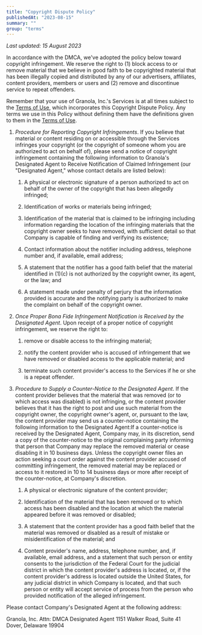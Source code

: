 ```yaml
---
title: "Copyright Dispute Policy"
publishedAt: "2023-08-15"
summary: ""
group: "terms"
---
```


*Last updated: 15 August 2023*

In accordance with the DMCA, we've adopted the policy below toward copyright infringement. We reserve the right to (1) block access to or remove material that we believe in good faith to be copyrighted material that has been illegally copied and distributed by any of our advertisers, affiliates, content providers, members or users and (2) remove and discontinue service to repeat offenders.

Remember that your use of Granola, Inc.'s Services is at all times subject to the [Terms of Use](https://go.granola.so/platform-tos), which incorporates this Copyright Dispute Policy. Any terms we use in this Policy without defining them have the definitions given to them in the [Terms of Use](https://go.granola.so/platform-tos).

1. *Procedure for Reporting Copyright Infringements*. If you believe that material or content residing on or accessible through the Services infringes your copyright (or the copyright of someone whom you are authorized to act on behalf of), please send a notice of copyright infringement containing the following information to Granola's Designated Agent to Receive Notification of Claimed Infringement (our "Designated Agent," whose contact details are listed below):

   1. A physical or electronic signature of a person authorized to act on behalf of the owner of the copyright that has been allegedly infringed;

   2. Identification of works or materials being infringed;

   3. Identification of the material that is claimed to be infringing including information regarding the location of the infringing materials that the copyright owner seeks to have removed, with sufficient detail so that Company is capable of finding and verifying its existence;

   4. Contact information about the notifier including address, telephone number and, if available, email address;

   5. A statement that the notifier has a good faith belief that the material identified in (1)(c) is not authorized by the copyright owner, its agent, or the law; and

   6. A statement made under penalty of perjury that the information provided is accurate and the notifying party is authorized to make the complaint on behalf of the copyright owner.

2. *Once Proper Bona Fide Infringement Notification is Received by the Designated Agent*. Upon receipt of a proper notice of copyright infringement, we reserve the right to:

   1. remove or disable access to the infringing material;

   2. notify the content provider who is accused of infringement that we have removed or disabled access to the applicable material; and

   3. terminate such content provider's access to the Services if he or she is a repeat offender.

3. *Procedure to Supply a Counter-Notice to the Designated Agent*. If the content provider believes that the material that was removed (or to which access was disabled) is not infringing, or the content provider believes that it has the right to post and use such material from the copyright owner, the copyright owner's agent, or, pursuant to the law, the content provider may send us a counter-notice containing the following information to the Designated Agent:If a counter-notice is received by the Designated Agent, Company may, in its discretion, send a copy of the counter-notice to the original complaining party informing that person that Company may replace the removed material or cease disabling it in 10 business days. Unless the copyright owner files an action seeking a court order against the content provider accused of committing infringement, the removed material may be replaced or access to it restored in 10 to 14 business days or more after receipt of the counter-notice, at Company's discretion.

   1. A physical or electronic signature of the content provider;

   2. Identification of the material that has been removed or to which access has been disabled and the location at which the material appeared before it was removed or disabled;

   3. A statement that the content provider has a good faith belief that the material was removed or disabled as a result of mistake or misidentification of the material; and

   4. Content provider's name, address, telephone number, and, if available, email address, and a statement that such person or entity consents to the jurisdiction of the Federal Court for the judicial district in which the content provider's address is located, or, if the content provider's address is located outside the United States, for any judicial district in which Company is located, and that such person or entity will accept service of process from the person who provided notification of the alleged infringement.

Please contact Company's Designated Agent at the following address:

Granola, Inc.
Attn: DMCA Designated Agent
1151 Walker Road, Suite 41
Dover, Delaware 19904